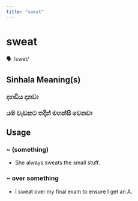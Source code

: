 ```yaml
---
title: "sweat"
---
```


# sweat

🗣️ /swet/

## Sinhala Meaning(s)

### දහඩිය දානවා
### යම් වැඩකට තදින් මහන්සි වෙනවා

## Usage

### ~ (something)

- She always sweats the small stuff.


### ~ over something

- I sweat over my final exam to ensure I get an A.

